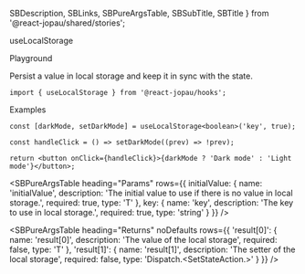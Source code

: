   SBDescription,
  SBLinks,
  SBPureArgsTable,
  SBSubTitle,
  SBTitle
} from '@react-jopau/shared/stories';

<SBTitle>useLocalStorage</SBTitle>

<SBLinks>
  <SBLinks.Item href="hooks-uselocalstorage--default">Playground</SBLinks.Item>
</SBLinks>

<SBDescription>Persist a value in local storage and keep it in sync with the state.</SBDescription>

```tsx dark
import { useLocalStorage } from '@react-jopau/hooks';
```

<SBSubTitle>Examples</SBSubTitle>

```tsx dark
const [darkMode, setDarkMode] = useLocalStorage<boolean>('key', true);

const handleClick = () => setDarkMode((prev) => !prev);

return <button onClick={handleClick}>{darkMode ? 'Dark mode' : 'Light mode'}</button>;
```

<SBPureArgsTable
  heading="Params"
  rows={{
    initialValue: {
      name: 'initialValue',
      description: 'The initial value to use if there is no value in local storage.',
      required: true,
      type: 'T'
    },
    key: {
      name: 'key',
      description: 'The key to use in local storage.',
      required: true,
      type: 'string'
    }
  }}
/>

<SBPureArgsTable
  heading="Returns"
  noDefaults
  rows={{
    'result[0]': {
      name: 'result[0]',
      description: 'The value of the local storage',
      required: false,
      type: 'T'
    },
    'result[1]': {
      name: 'result[1]',
      description: 'The setter of the local storage',
      required: false,
      type: 'Dispatch.<SetStateAction.<T>>'
    }
  }}
/>
